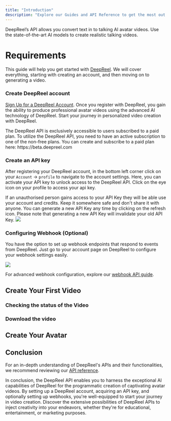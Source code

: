 ```yaml
---
title: "Introduction"
description: "Explore our Guides and API Reference to get the most out of DeepReel."
---
```


DeepReel’s API allows you convert text in to talking AI avatar videos. Use the state-of-the-art AI models to create realistic talking videos.

# Requirements

This guide will help you get started with [DeepReel](https://www.deepreel.com). We will cover everything, starting with
creating an account, and then moving on to generating a video.

### Create DeepReel account

[Sign Up for a DeepReel Account](https://beta.deepreel.com/). Once you register with DeepReel, you gain the ability to produce
professional avatar videos using the advanced AI technology of DeepReel. Start your journey in personalized video creation with
DeepReel.

<Note>
  The DeepReel API is exclusively accessible to users subscribed to a paid plan.
  To utilize the DeepReel API, you need to have an active subscription to one of
  the non-free plans. You can create and subscribe to a paid plan here:
  https://beta.deepreel.com
</Note>

### Create an API key

After registering your DeepReel account, in the bottom left corner click on your `Account` → `profile` to navigate to the
account settings.
Here, you can activate your API key to unlock access to the DeepReel API. Click on the eye icon on your profile to
access your api key.

<Warning>
  If an unauthorised person gains access to your API Key they will be able use
  your account and credits. Keep it somewhere safe and don't share it with
  anyone.
</Warning>

<Note>
  You can generate a new API Key any time by clicking on the refresh icon.
  Please note that generating a new API Key will invalidate your old API Key.
</Note>

<Frame>
  <img src="/images/missing.png" />
</Frame>

### Configuring Webhook (Optional)

You have the option to set up webhook endpoints that respond to events from DeepReel. Just go to your account page on
DeepReel to configure your webhook settings easily.

<Frame>
  <img src="/images/missing.png" />
</Frame>

For advanced webhook configuration, explore our [webhook API guide](/webhook/overview).

## Create Your First Video

<Snippet file="generate-video.mdx" />

### Checking the status of the Video

<Snippet file="checking-video-status.mdx" />

### Download the video

<Snippet file="download-video.mdx" />

## Create Your Avatar

<Snippet file="create_avatar.mdx" />

## Conclusion

For an in-depth understanding of DeepReel's APIs and their functionalities, we recommend reviewing
our [API reference](/api-reference/).

In conclusion, the DeepReel API enables you to harness the exceptional AI capabilities of DeepReel
for the programmatic creation of captivating avatar videos. By setting up a DeepReel account, acquiring an API key,
and optionally setting up webhooks, you're well-equipped to start your journey in video creation. Discover the
extensive possibilities of DeepReel APIs to inject creativity into your endeavors, whether they're for educational,
entertainment, or marketing purposes.
